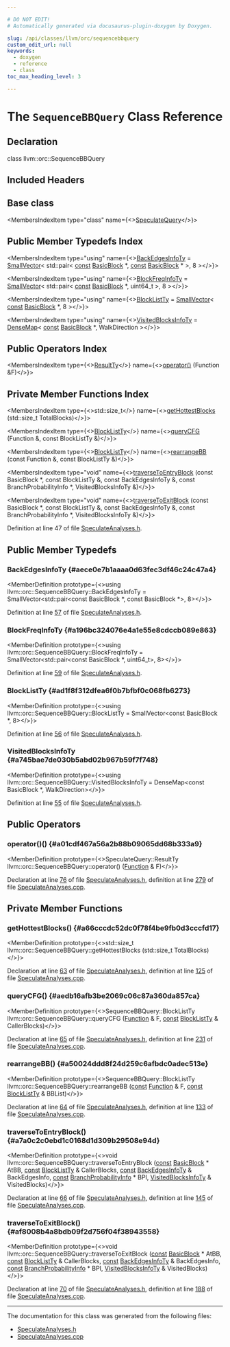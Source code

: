 ```yaml
---

# DO NOT EDIT!
# Automatically generated via docusaurus-plugin-doxygen by Doxygen.

slug: /api/classes/llvm/orc/sequencebbquery
custom_edit_url: null
keywords:
  - doxygen
  - reference
  - class
toc_max_heading_level: 3

---
```





# The `SequenceBBQuery` Class Reference

<DoxygenPage pluginConfig={pluginConfig}>



## Declaration

<CodeBlock>class llvm::orc::SequenceBBQuery</CodeBlock>

## Included Headers

<IncludesList>
<IncludesListItem
  filePath="llvm/ExecutionEngine/Orc/SpeculateAnalyses.h"
  permalink="/docs/api/files/include/include/llvm/include/llvm/executionengine/include/llvm/executionengine/orc/speculateanalyses-h"
  isLocal="true" />
</IncludesList>

## Base class

<MembersIndex>

<MembersIndexItem
  type="class"
  name={<><a href="/docs/api/classes/llvm/orc/speculatequery">SpeculateQuery</a></>}>
</MembersIndexItem>

</MembersIndex>

## Public Member Typedefs Index

<MembersIndex>

<MembersIndexItem
  type="using"
  name={<><a href="#aece0e7b1aaaa0d63fec3df46c24c47a4">BackEdgesInfoTy</a> = <a href="/docs/api/classes/llvm/smallvector">SmallVector</a>&lt; std::pair&lt; <a href="/docs/api/files/lib/lib/target/lib/target/aarch64/aarch64promoteconstant-cpp/#a90f8350fecae261c25be85d38b451bff">const</a> <a href="/docs/api/classes/llvm/basicblock">BasicBlock</a> &#42;, <a href="/docs/api/files/lib/lib/target/lib/target/aarch64/aarch64promoteconstant-cpp/#a90f8350fecae261c25be85d38b451bff">const</a> <a href="/docs/api/classes/llvm/basicblock">BasicBlock</a> &#42; &gt;, 8 &gt;</>}>
</MembersIndexItem>

<MembersIndexItem
  type="using"
  name={<><a href="#a196bc324076e4a1e55e8cdccb089e863">BlockFreqInfoTy</a> = <a href="/docs/api/classes/llvm/smallvector">SmallVector</a>&lt; std::pair&lt; <a href="/docs/api/files/lib/lib/target/lib/target/aarch64/aarch64promoteconstant-cpp/#a90f8350fecae261c25be85d38b451bff">const</a> <a href="/docs/api/classes/llvm/basicblock">BasicBlock</a> &#42;, uint64&#95;t &gt;, 8 &gt;</>}>
</MembersIndexItem>

<MembersIndexItem
  type="using"
  name={<><a href="#ad1f8f312dfea6f0b7bfbf0c068fb6273">BlockListTy</a> = <a href="/docs/api/classes/llvm/smallvector">SmallVector</a>&lt; <a href="/docs/api/files/lib/lib/target/lib/target/aarch64/aarch64promoteconstant-cpp/#a90f8350fecae261c25be85d38b451bff">const</a> <a href="/docs/api/classes/llvm/basicblock">BasicBlock</a> &#42;, 8 &gt;</>}>
</MembersIndexItem>

<MembersIndexItem
  type="using"
  name={<><a href="#a745bae7de030b5abd02b967b59f7f748">VisitedBlocksInfoTy</a> = <a href="/docs/api/classes/llvm/densemap">DenseMap</a>&lt; <a href="/docs/api/files/lib/lib/target/lib/target/aarch64/aarch64promoteconstant-cpp/#a90f8350fecae261c25be85d38b451bff">const</a> <a href="/docs/api/classes/llvm/basicblock">BasicBlock</a> &#42;, WalkDirection &gt;</>}>
</MembersIndexItem>

</MembersIndex>

## Public Operators Index

<MembersIndex>

<MembersIndexItem
  type={<><a href="/docs/api/classes/llvm/orc/speculatequery/#a8af61687c9a20406af2789b78ecf3171">ResultTy</a></>}
  name={<><a href="#a01cdf467a56a2b88b09065dd68b333a9">operator()</a> (Function &amp;F)</>}>
</MembersIndexItem>

</MembersIndex>

## Private Member Functions Index

<MembersIndex>

<MembersIndexItem
  type={<>std::size&#95;t</>}
  name={<><a href="#a66cccdc52dc0f78f4be9fb0d3cccfd17">getHottestBlocks</a> (std::size&#95;t TotalBlocks)</>}>
</MembersIndexItem>

<MembersIndexItem
  type={<><a href="#ad1f8f312dfea6f0b7bfbf0c068fb6273">BlockListTy</a></>}
  name={<><a href="#aedb16afb3be2069c06c87a360da857ca">queryCFG</a> (Function &amp;, const BlockListTy &amp;)</>}>
</MembersIndexItem>

<MembersIndexItem
  type={<><a href="#ad1f8f312dfea6f0b7bfbf0c068fb6273">BlockListTy</a></>}
  name={<><a href="#a50024ddd8f24d259c6afbdc0adec513e">rearrangeBB</a> (const Function &amp;, const BlockListTy &amp;)</>}>
</MembersIndexItem>

<MembersIndexItem
  type="void"
  name={<><a href="#a7a0c2c0ebd1c0168d1d309b29508e94d">traverseToEntryBlock</a> (const BasicBlock &#42;, const BlockListTy &amp;, const BackEdgesInfoTy &amp;, const BranchProbabilityInfo &#42;, VisitedBlocksInfoTy &amp;)</>}>
</MembersIndexItem>

<MembersIndexItem
  type="void"
  name={<><a href="#af8008b4a8bdb09f2d756f04f38943558">traverseToExitBlock</a> (const BasicBlock &#42;, const BlockListTy &amp;, const BackEdgesInfoTy &amp;, const BranchProbabilityInfo &#42;, VisitedBlocksInfoTy &amp;)</>}>
</MembersIndexItem>

</MembersIndex>


Definition at line 47 of file <a href="/docs/api/files/include/include/llvm/include/llvm/executionengine/include/llvm/executionengine/orc/speculateanalyses-h">SpeculateAnalyses.h</a>.

<SectionDefinition>

## Public Member Typedefs

### BackEdgesInfoTy {#aece0e7b1aaaa0d63fec3df46c24c47a4}

<MemberDefinition
  prototype={<>using llvm::orc::SequenceBBQuery::BackEdgesInfoTy = 
      SmallVector&lt;std::pair&lt;const BasicBlock &#42;, const BasicBlock &#42;&gt;, 8&gt;</>}>

Definition at line <a href="/docs/api/files/include/include/llvm/include/llvm/executionengine/include/llvm/executionengine/orc/speculateanalyses-h/#l00057">57</a> of file <a href="/docs/api/files/include/include/llvm/include/llvm/executionengine/include/llvm/executionengine/orc/speculateanalyses-h">SpeculateAnalyses.h</a>.
</MemberDefinition>

### BlockFreqInfoTy {#a196bc324076e4a1e55e8cdccb089e863}

<MemberDefinition
  prototype={<>using llvm::orc::SequenceBBQuery::BlockFreqInfoTy = 
      SmallVector&lt;std::pair&lt;const BasicBlock &#42;, uint64&#95;t&gt;, 8&gt;</>}>

Definition at line <a href="/docs/api/files/include/include/llvm/include/llvm/executionengine/include/llvm/executionengine/orc/speculateanalyses-h/#l00059">59</a> of file <a href="/docs/api/files/include/include/llvm/include/llvm/executionengine/include/llvm/executionengine/orc/speculateanalyses-h">SpeculateAnalyses.h</a>.
</MemberDefinition>

### BlockListTy {#ad1f8f312dfea6f0b7bfbf0c068fb6273}

<MemberDefinition
  prototype={<>using llvm::orc::SequenceBBQuery::BlockListTy =  SmallVector&lt;const BasicBlock &#42;, 8&gt;</>}>

Definition at line <a href="/docs/api/files/include/include/llvm/include/llvm/executionengine/include/llvm/executionengine/orc/speculateanalyses-h/#l00056">56</a> of file <a href="/docs/api/files/include/include/llvm/include/llvm/executionengine/include/llvm/executionengine/orc/speculateanalyses-h">SpeculateAnalyses.h</a>.
</MemberDefinition>

### VisitedBlocksInfoTy {#a745bae7de030b5abd02b967b59f7f748}

<MemberDefinition
  prototype={<>using llvm::orc::SequenceBBQuery::VisitedBlocksInfoTy =  DenseMap&lt;const BasicBlock &#42;, WalkDirection&gt;</>}>

Definition at line <a href="/docs/api/files/include/include/llvm/include/llvm/executionengine/include/llvm/executionengine/orc/speculateanalyses-h/#l00055">55</a> of file <a href="/docs/api/files/include/include/llvm/include/llvm/executionengine/include/llvm/executionengine/orc/speculateanalyses-h">SpeculateAnalyses.h</a>.
</MemberDefinition>

</SectionDefinition>

<SectionDefinition>

## Public Operators

### operator()() {#a01cdf467a56a2b88b09065dd68b333a9}

<MemberDefinition
  prototype={<>SpeculateQuery::ResultTy llvm::orc::SequenceBBQuery::operator() (<a href="/docs/api/classes/llvm/function">Function</a> &amp; F)</>}>

Declaration at line <a href="/docs/api/files/include/include/llvm/include/llvm/executionengine/include/llvm/executionengine/orc/speculateanalyses-h/#l00076">76</a> of file <a href="/docs/api/files/include/include/llvm/include/llvm/executionengine/include/llvm/executionengine/orc/speculateanalyses-h">SpeculateAnalyses.h</a>, definition at line <a href="/docs/api/files/lib/lib/executionengine/lib/executionengine/orc/speculateanalyses-cpp/#l00279">279</a> of file <a href="/docs/api/files/lib/lib/executionengine/lib/executionengine/orc/speculateanalyses-cpp">SpeculateAnalyses.cpp</a>.
</MemberDefinition>

</SectionDefinition>

<SectionDefinition>

## Private Member Functions

### getHottestBlocks() {#a66cccdc52dc0f78f4be9fb0d3cccfd17}

<MemberDefinition
  prototype={<>std::size&#95;t llvm::orc::SequenceBBQuery::getHottestBlocks (std::size&#95;t TotalBlocks)</>}>

Declaration at line <a href="/docs/api/files/include/include/llvm/include/llvm/executionengine/include/llvm/executionengine/orc/speculateanalyses-h/#l00063">63</a> of file <a href="/docs/api/files/include/include/llvm/include/llvm/executionengine/include/llvm/executionengine/orc/speculateanalyses-h">SpeculateAnalyses.h</a>, definition at line <a href="/docs/api/files/lib/lib/executionengine/lib/executionengine/orc/speculateanalyses-cpp/#l00125">125</a> of file <a href="/docs/api/files/lib/lib/executionengine/lib/executionengine/orc/speculateanalyses-cpp">SpeculateAnalyses.cpp</a>.
</MemberDefinition>

### queryCFG() {#aedb16afb3be2069c06c87a360da857ca}

<MemberDefinition
  prototype={<>SequenceBBQuery::BlockListTy llvm::orc::SequenceBBQuery::queryCFG (<a href="/docs/api/classes/llvm/function">Function</a> &amp; F, <a href="/docs/api/files/lib/lib/target/lib/target/aarch64/aarch64promoteconstant-cpp/#a90f8350fecae261c25be85d38b451bff">const</a> <a href="#ad1f8f312dfea6f0b7bfbf0c068fb6273">BlockListTy</a> &amp; CallerBlocks)</>}>

Declaration at line <a href="/docs/api/files/include/include/llvm/include/llvm/executionengine/include/llvm/executionengine/orc/speculateanalyses-h/#l00065">65</a> of file <a href="/docs/api/files/include/include/llvm/include/llvm/executionengine/include/llvm/executionengine/orc/speculateanalyses-h">SpeculateAnalyses.h</a>, definition at line <a href="/docs/api/files/lib/lib/executionengine/lib/executionengine/orc/speculateanalyses-cpp/#l00231">231</a> of file <a href="/docs/api/files/lib/lib/executionengine/lib/executionengine/orc/speculateanalyses-cpp">SpeculateAnalyses.cpp</a>.
</MemberDefinition>

### rearrangeBB() {#a50024ddd8f24d259c6afbdc0adec513e}

<MemberDefinition
  prototype={<>SequenceBBQuery::BlockListTy llvm::orc::SequenceBBQuery::rearrangeBB (<a href="/docs/api/files/lib/lib/target/lib/target/aarch64/aarch64promoteconstant-cpp/#a90f8350fecae261c25be85d38b451bff">const</a> <a href="/docs/api/classes/llvm/function">Function</a> &amp; F, <a href="/docs/api/files/lib/lib/target/lib/target/aarch64/aarch64promoteconstant-cpp/#a90f8350fecae261c25be85d38b451bff">const</a> <a href="#ad1f8f312dfea6f0b7bfbf0c068fb6273">BlockListTy</a> &amp; BBList)</>}>

Declaration at line <a href="/docs/api/files/include/include/llvm/include/llvm/executionengine/include/llvm/executionengine/orc/speculateanalyses-h/#l00064">64</a> of file <a href="/docs/api/files/include/include/llvm/include/llvm/executionengine/include/llvm/executionengine/orc/speculateanalyses-h">SpeculateAnalyses.h</a>, definition at line <a href="/docs/api/files/lib/lib/executionengine/lib/executionengine/orc/speculateanalyses-cpp/#l00133">133</a> of file <a href="/docs/api/files/lib/lib/executionengine/lib/executionengine/orc/speculateanalyses-cpp">SpeculateAnalyses.cpp</a>.
</MemberDefinition>

### traverseToEntryBlock() {#a7a0c2c0ebd1c0168d1d309b29508e94d}

<MemberDefinition
  prototype={<>void llvm::orc::SequenceBBQuery::traverseToEntryBlock (<a href="/docs/api/files/lib/lib/target/lib/target/aarch64/aarch64promoteconstant-cpp/#a90f8350fecae261c25be85d38b451bff">const</a> <a href="/docs/api/classes/llvm/basicblock">BasicBlock</a> &#42; AtBB, <a href="/docs/api/files/lib/lib/target/lib/target/aarch64/aarch64promoteconstant-cpp/#a90f8350fecae261c25be85d38b451bff">const</a> <a href="#ad1f8f312dfea6f0b7bfbf0c068fb6273">BlockListTy</a> &amp; CallerBlocks, <a href="/docs/api/files/lib/lib/target/lib/target/aarch64/aarch64promoteconstant-cpp/#a90f8350fecae261c25be85d38b451bff">const</a> <a href="#aece0e7b1aaaa0d63fec3df46c24c47a4">BackEdgesInfoTy</a> &amp; BackEdgesInfo, <a href="/docs/api/files/lib/lib/target/lib/target/aarch64/aarch64promoteconstant-cpp/#a90f8350fecae261c25be85d38b451bff">const</a> <a href="/docs/api/classes/llvm/branchprobabilityinfo">BranchProbabilityInfo</a> &#42; BPI, <a href="#a745bae7de030b5abd02b967b59f7f748">VisitedBlocksInfoTy</a> &amp; VisitedBlocks)</>}>

Declaration at line <a href="/docs/api/files/include/include/llvm/include/llvm/executionengine/include/llvm/executionengine/orc/speculateanalyses-h/#l00066">66</a> of file <a href="/docs/api/files/include/include/llvm/include/llvm/executionengine/include/llvm/executionengine/orc/speculateanalyses-h">SpeculateAnalyses.h</a>, definition at line <a href="/docs/api/files/lib/lib/executionengine/lib/executionengine/orc/speculateanalyses-cpp/#l00145">145</a> of file <a href="/docs/api/files/lib/lib/executionengine/lib/executionengine/orc/speculateanalyses-cpp">SpeculateAnalyses.cpp</a>.
</MemberDefinition>

### traverseToExitBlock() {#af8008b4a8bdb09f2d756f04f38943558}

<MemberDefinition
  prototype={<>void llvm::orc::SequenceBBQuery::traverseToExitBlock (<a href="/docs/api/files/lib/lib/target/lib/target/aarch64/aarch64promoteconstant-cpp/#a90f8350fecae261c25be85d38b451bff">const</a> <a href="/docs/api/classes/llvm/basicblock">BasicBlock</a> &#42; AtBB, <a href="/docs/api/files/lib/lib/target/lib/target/aarch64/aarch64promoteconstant-cpp/#a90f8350fecae261c25be85d38b451bff">const</a> <a href="#ad1f8f312dfea6f0b7bfbf0c068fb6273">BlockListTy</a> &amp; CallerBlocks, <a href="/docs/api/files/lib/lib/target/lib/target/aarch64/aarch64promoteconstant-cpp/#a90f8350fecae261c25be85d38b451bff">const</a> <a href="#aece0e7b1aaaa0d63fec3df46c24c47a4">BackEdgesInfoTy</a> &amp; BackEdgesInfo, <a href="/docs/api/files/lib/lib/target/lib/target/aarch64/aarch64promoteconstant-cpp/#a90f8350fecae261c25be85d38b451bff">const</a> <a href="/docs/api/classes/llvm/branchprobabilityinfo">BranchProbabilityInfo</a> &#42; BPI, <a href="#a745bae7de030b5abd02b967b59f7f748">VisitedBlocksInfoTy</a> &amp; VisitedBlocks)</>}>

Declaration at line <a href="/docs/api/files/include/include/llvm/include/llvm/executionengine/include/llvm/executionengine/orc/speculateanalyses-h/#l00070">70</a> of file <a href="/docs/api/files/include/include/llvm/include/llvm/executionengine/include/llvm/executionengine/orc/speculateanalyses-h">SpeculateAnalyses.h</a>, definition at line <a href="/docs/api/files/lib/lib/executionengine/lib/executionengine/orc/speculateanalyses-cpp/#l00188">188</a> of file <a href="/docs/api/files/lib/lib/executionengine/lib/executionengine/orc/speculateanalyses-cpp">SpeculateAnalyses.cpp</a>.
</MemberDefinition>

</SectionDefinition>

<hr/>

The documentation for this class was generated from the following files:

<ul>
<li><a href="/docs/api/files/include/include/llvm/include/llvm/executionengine/include/llvm/executionengine/orc/speculateanalyses-h">SpeculateAnalyses.h</a></li>
<li><a href="/docs/api/files/lib/lib/executionengine/lib/executionengine/orc/speculateanalyses-cpp">SpeculateAnalyses.cpp</a></li>
</ul>

</DoxygenPage>
